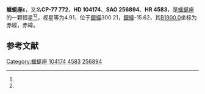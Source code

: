 {{Starbox begin
| name = 蝘蜓座ε
}}
{{Starbox observe
| epoch = [[J2000.0|J2000.0]]
| constell = [[蝘蜓座|蝘蜓座]]<ref name=SIMBAD>{{cite web
 | url=http://simbad.u-strasbg.fr/simbad/sim-id?Ident=HR+4583
 | title=Pulsating variable Star
 | publisher=Centre de Données astronomiques de Strasbourg
 | work=SIMBAD
 | accessdate=2012-07-13
 | archive-date=2016-03-17
 | archive-url=https://web.archive.org/web/20160317102755/http://simbad.u-strasbg.fr/simbad/sim-id?Ident=HR+4583
 | dead-url=no
 }}</ref><ref name=DATA>{{cite web
 | url=http://vizier.u-strasbg.fr/viz-bin/VizieR-5?-out.add=.&-source=5050&-corr=PK=HR&-out.max=9999&HR=4583
 | title =VizieR Detailed Page
 | accessdate=2012-07-13}}</ref>
| 星官 = 
| ra = {{RA|11|59|37.3}}<ref name=SIMBAD /><ref name=DATA />
| dec = {{DEC|-78|13|19}}<ref name=SIMBAD /><ref name=DATA />
| appmag_v = 4.91<ref name=SIMBAD /><ref name=DATA />
}}
{{Starbox character
| class = B9Vn<ref name=SIMBAD /><ref name=DATA />
| b-v = -0.06<ref name=SIMBAD /><ref name=DATA />
| u-b = -0.16<ref name=SIMBAD /><ref name=DATA />
| r-i = -0.05<ref name=SIMBAD /><ref name=DATA />
| variable = 
}}
{{Starbox astrometry
| radial_v = -0.16
| prop_mo_ra = 13
| parallax = 0.012
| p_error =
}}
{{Starbox catalog
| names =CP-77 772，[[SAO星表|SAO]] 256894，[[HD星表|HD]] 104174，[[HR星表|HR]] 4583}}
{{Starbox reference |Simbad=HR+4583}}
{{Starbox end}}

'''蝘蜓座ε'''，又名'''CP-77 772'''，'''HD 104174'''、'''SAO 256894'''、'''HR 4583'''，是[[蝘蜓座|蝘蜓座]]的一颗恒星<ref name=SIMBAD /><ref name=DATA />，视星等为4.91，位于[[銀道座標系|銀經]]300.21，[[銀道座標系|銀緯]]-15.62，其[[B1900.0|B1900.0]]坐标为赤經{{RA|11|54|39.4}}，赤緯{{DEC|-77|-15.62|54}}。

== 参考文献 ==
{{reflist}}

{{star-stub}}

{{蝘蜓座恒星}}
[[Category:蝘蜓座|Category:蝘蜓座]]
[[Category:HD和HDE天體|104174]]
[[Category:HR天體|4583]]
[[Category:SAO天體|256894]]